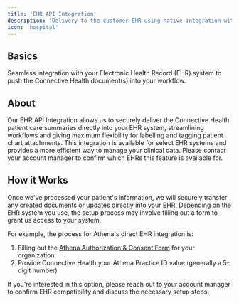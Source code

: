 ```yaml
---
title: 'EHR API Integration'
description: 'Delivery to the customer EHR using native integration with the EHR'
icon: 'hospital'
---
```


## Basics

Seamless integration with your Electronic Health Record (EHR) system to push the Connective Health document(s) into your workflow.

## About

Our EHR API Integration allows us to securely deliver the Connective Health patient care summaries directly 
into your EHR system, streamlining workflows and giving maximum flexibility for labelling and tagging patient chart attachments. 
This integration is available for select EHR systems and provides a more efficient way to manage your clinical data. 
Please contact your account manager to confirm which EHRs this feature is available for.

## How it Works

Once we've processed your patient's information, we will securely transfer any created documents or updates
directly into your EHR. Depending on the EHR system you use, the setup process may involve filling out a form to grant us access to your system.

For example, the process for Athena's direct EHR integration is:

1. Filling out the [Athena Authorization & Consent Form](https://marketplace.athenahealth.com/authorization-consent?product=connective-health-inc) for your organization
2. Provide Connective Health your Athena Practice ID value (generally a 5-digit number)

If you're interested in this option, please reach out to your account manager to confirm EHR compatibility and discuss the necessary setup steps.
